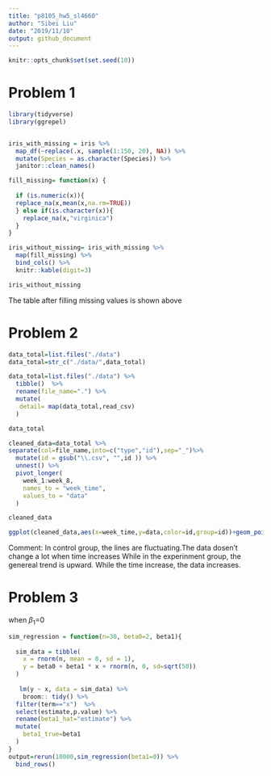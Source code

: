```yaml
---
title: "p8105_hw5_sl4660"
author: "Sibei Liu"
date: "2019/11/10"
output: github_document
---
```


```r
knitr::opts_chunk$set(set.seed(10))
```

# Problem 1
```r
library(tidyverse)
library(ggrepel)


iris_with_missing = iris %>% 
  map_df(~replace(.x, sample(1:150, 20), NA)) %>%
  mutate(Species = as.character(Species)) %>% 
  janitor::clean_names()
```



```r

fill_missing= function(x) {
  
  if (is.numeric(x)){
  replace_na(x,mean(x,na.rm=TRUE))
  } else if(is.character(x)){
    replace_na(x,"virginica")
  }    
}

iris_without_missing= iris_with_missing %>% 
  map(fill_missing) %>% 
  bind_cols() %>%  
  knitr::kable(digit=3)

iris_without_missing
```

The table after filling missing values is shown above

# Problem 2

```r
data_total=list.files("./data")
data_total=str_c("./data/",data_total)
```

```r
data_total=list.files("./data") %>%
  tibble()  %>% 
  rename(file_name=".") %>% 
  mutate(
   detail= map(data_total,read_csv) 
  ) 

data_total
```


```r
cleaned_data=data_total %>% 
separate(col=file_name,into=c("type","id"),sep="_")%>%
  mutate(id = gsub("\\.csv", "",id )) %>% 
  unnest() %>% 
  pivot_longer(
    week_1:week_8,
    names_to = "week_time",
    values_to = "data"
  ) 

cleaned_data
```


```r
ggplot(cleaned_data,aes(x=week_time,y=data,color=id,group=id))+geom_point()+geom_line()+facet_grid(~type)+theme(axis.text.x = element_text(angle = 60, hjust=1))
```

Comment: In control group, the lines are fluctuating.The data dosen't change a lot when time increases While in the experinment group, the genereal trend is upward. While the time increase, the data increases.

# Problem 3
when $\beta_1$=0
```r
sim_regression = function(n=30, beta0=2, beta1){
  
  sim_data = tibble(
    x = rnorm(n, mean = 0, sd = 1),
    y = beta0 + beta1 * x + rnorm(n, 0, sd=sqrt(50))
  )
  
   lm(y ~ x, data = sim_data) %>% 
    broom:: tidy() %>% 
  filter(term=="x")  %>% 
  select(estimate,p.value) %>% 
  rename(beta1_hat="estimate") %>% 
  mutate(
    beta1_true=beta1
  ) 
}
output=rerun(10000,sim_regression(beta1=0)) %>% 
  bind_rows()

```
